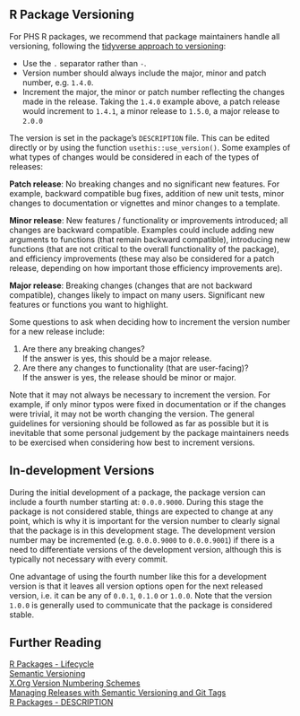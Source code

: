 ## R Package Versioning
For PHS R packages, we recommend that package maintainers handle all versioning, following the [tidyverse approach to versioning](https://r-pkgs.org/lifecycle.html#sec-lifecycle-version-number-tidyverse){target="_blank"}:

-	Use the `.` separator rather than `-`.
-	Version number should always include the major, minor and patch number, e.g. `1.4.0`. 
-	Increment the major, the minor or patch number reflecting the changes made in the release. Taking the `1.4.0` example above, a patch release would increment to `1.4.1`, a minor release to `1.5.0`, a major release to `2.0.0`

The version is set in the package's `DESCRIPTION` file. This can be edited directly or by using the function `usethis::use_version()`. Some examples of what types of changes would be considered in each of the types of releases:

**Patch release**: No breaking changes and no significant new features. For example, backward compatible bug fixes, addition of new unit tests, minor changes to documentation or vignettes and minor changes to a template.

**Minor release**: New features / functionality or improvements introduced; all changes are backward compatible. Examples could include adding new arguments to functions (that remain backward compatible), introducing new functions (that are not critical to the overall functionality of the package), and efficiency improvements (these may also be considered for a patch release, depending on how important those efficiency improvements are).  

**Major release**: Breaking changes (changes that are not backward compatible), changes likely to impact on many users. Significant new features or functions you want to highlight.

Some questions to ask when deciding how to increment the version number for a new release include:

1. Are there any breaking changes?  
If the answer is yes, this should be a major release.
2. Are there any changes to functionality (that are user-facing)?  
If the answer is yes, the release should be minor or major. 

Note that it may not always be necessary to increment the version. For example, if only minor typos were fixed in documentation or if the changes were trivial, it may not be worth changing the version. The general guidelines for versioning should be followed as far as possible but it is inevitable that some personal judgement by the package maintainers needs to be exercised when considering how best to increment versions.

## In-development Versions
During the initial development of a package, the package version can include a fourth number starting at: `0.0.0.9000`. During this stage the package is not considered stable, things are expected to change at any point, which is why it is important for the version number to clearly signal that the package is in this development stage. The development version number may be incremented (e.g. `0.0.0.9000` to `0.0.0.9001`) if there is a need to differentiate versions of the development version, although this is typically not necessary with every commit.  

One advantage of using the fourth number like this for a development version is that it leaves all version options open for the next released version, i.e. it can be any of `0.0.1`, `0.1.0` or `1.0.0`. Note that the version `1.0.0` is generally used to communicate that the package is considered stable.

## Further Reading
[R Packages - Lifecycle](https://r-pkgs.org/lifecycle.html){target="_blank"}  
[Semantic Versioning](https://semver.org){target="_blank"}  
[X.Org Version Numbering Schemes](https://www.x.org/releases/X11R7.7/doc/xorg-docs/Versions.html){target="_blank"}  
[Managing Releases with Semantic Versioning and Git Tags](https://www.gitkraken.com/gitkon/semantic-versioning-git-tags){target="_blank"}  
[R Packages - DESCRIPTION](https://r-pkgs.org/description.html){target="_blank"}